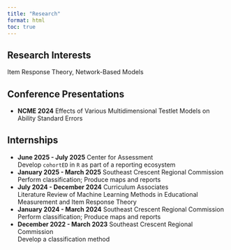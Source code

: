 ```yaml
---
title: "Research"
format: html
toc: true
---
```


## Research Interests

Item Response Theory, Network-Based Models

## Conference Presentations

- **NCME 2024** Effects of Various Multidimensional Testlet Models on Ability Standard Errors

## Internships

- **June 2025 - July 2025** Center for Assessment  
  Develop `cohortED` in `R` as part of a reporting ecosystem
- **January 2025 - March 2025** Southeast Crescent Regional Commission  
  Perform classification; Produce maps and reports
- **July 2024 - December 2024** Curriculum Associates  
  Literature Review of Machine Learning Methods in Educational Measurement and Item Response Theory
- **January 2024 - March 2024** Southeast Crescent Regional Commission
  Perform classification; Produce maps and reports
- **December 2022 - March 2023** Southeast Crescent Regional Commission  
  Develop a classification method





